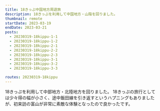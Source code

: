 ```yaml
---
title: 18きっぷ中国地方周遊旅
description: 18きっぷを利用して中国地方・山陰を回りました。
thumbnail: remote
startDate: 2023-03-19
endDate: 2023-03-21
posts:
  - 20230319-18kippu-1-1
  - 20230319-18kippu-1-2
  - 20230319-18kippu-2-1
  - 20230319-18kippu-2-2
  - 20230319-18kippu-2-3
  - 20230319-18kippu-3-1
  - 20230319-18kippu-3-2
  - 20230319-18kippu-3-3

routes: 20230319-18kippu
---
```


18きっぷを利用して中部地方・北陸地方を回りました。
18きっぷの旅行としては少々得の幅が小さく、途中飯田線を引き返すというハプニングもありましたが、初来訪の富山が非常に素敵な体験となったので良かったです。
